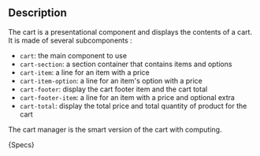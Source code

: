 
## Description
The cart is a presentational component and displays the contents of a cart.
It is made of several subcomponents :
- `cart`: the main component to use
- `cart-section`: a section container that contains items and options
- `cart-item`: a line for an item with a price
- `cart-item-option`: a line for an item's option with a price
- `cart-footer`: display the cart footer item and the cart total
- `cart-footer-item`: a line for an item with a price and optional extra
- `cart-total`: display the total price and total quantity of product for the cart

The cart manager is the smart version of the cart with computing.

<Description>{Specs}</Description>
